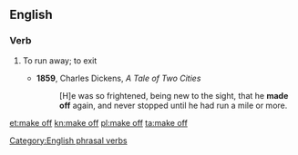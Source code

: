 ==English==
===Verb===
{{infl|en|verb|head=to [[make]] [[off]]}}

# {{intransitive}} To run away; to exit
#* '''1859''', Charles Dickens, ''A Tale of Two Cities''
#*: [H]e was so frightened, being new to the sight, that he '''made off''' again, and never stopped until he had run a mile or more.

[[Category:English phrasal verbs]]

[[et:make off]]
[[kn:make off]]
[[pl:make off]]
[[ta:make off]]